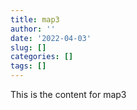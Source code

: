 ```yaml
---
title: map3
author: ''
date: '2022-04-03'
slug: []
categories: []
tags: []
---
```


This is the content for map3
